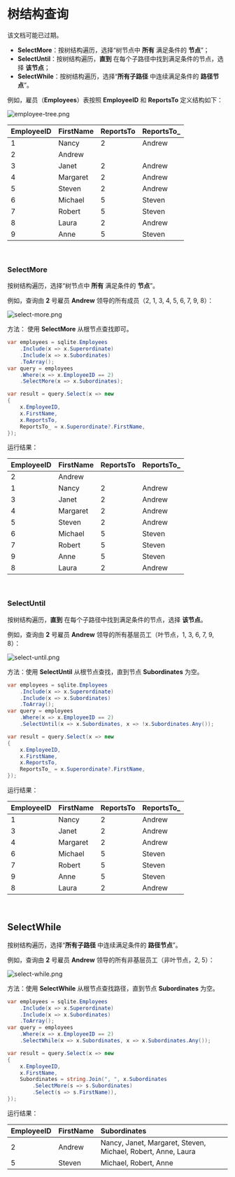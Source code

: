 
# 树结构查询

<Alert type="tip">
该文档可能已过期。
</Alert>

- **SelectMore**：按树结构遍历，选择“树节点中 **所有** 满足条件的 **节点**”；
- **SelectUntil**：按树结构遍历，**直到** 在每个子路径中找到满足条件的节点，选择 **该节点**；
- **SelectWhile**：按树结构遍历，选择“**所有子路径** 中连续满足条件的 **路径节点**”。

例如，雇员（**Employees**）表按照 **EmployeeID** 和 **ReportsTo** 定义结构如下：

![employee-tree.png](https://github.com/zmjack/LinqSharp/blob/master/docs/images/employee-tree.png?raw=true)

| EmployeeID | FirstName | ReportsTo | ReportsTo_ |
| :--------- | :-------- | :-------- | :--------- |
| 1          | Nancy     | 2         | Andrew     |
| 2          | Andrew    |           |            |
| 3          | Janet     | 2         | Andrew     |
| 4          | Margaret  | 2         | Andrew     |
| 5          | Steven    | 2         | Andrew     |
| 6          | Michael   | 5         | Steven     |
| 7          | Robert    | 5         | Steven     |
| 8          | Laura     | 2         | Andrew     |
| 9          | Anne      | 5         | Steven     |

<br/>

### SelectMore

按树结构遍历，选择“树节点中 **所有** 满足条件的 **节点**”。

例如，查询由 **2** 号雇员 **Andrew** 领导的所有成员（2, 1, 3, 4, 5, 6, 7, 9, 8）：

![select-more.png](https://github.com/zmjack/LinqSharp/blob/master/docs/images/select-more.png?raw=true)

方法： 使用 **SelectMore** 从根节点查找即可。

```csharp
var employees = sqlite.Employees
    .Include(x => x.Superordinate)
    .Include(x => x.Subordinates)
    .ToArray();
var query = employees
    .Where(x => x.EmployeeID == 2)
    .SelectMore(x => x.Subordinates);

var result = query.Select(x => new
{
    x.EmployeeID,
    x.FirstName,
    x.ReportsTo,
    ReportsTo_ = x.Superordinate?.FirstName,
});
```

运行结果：

| EmployeeID | FirstName | ReportsTo | ReportsTo_ |
| :--------- | :-------- | :-------- | :--------- |
| 2          | Andrew    |           |            |
| 1          | Nancy     | 2         | Andrew     |
| 3          | Janet     | 2         | Andrew     |
| 4          | Margaret  | 2         | Andrew     |
| 5          | Steven    | 2         | Andrew     |
| 6          | Michael   | 5         | Steven     |
| 7          | Robert    | 5         | Steven     |
| 9          | Anne      | 5         | Steven     |
| 8          | Laura     | 2         | Andrew     |

<br/>

### SelectUntil

按树结构遍历，**直到** 在每个子路径中找到满足条件的节点，选择 **该节点**。

例如，查询由 **2** 号雇员 **Andrew** 领导的所有基层员工（叶节点，1, 3, 6, 7, 9, 8）：

![select-until.png](https://github.com/zmjack/LinqSharp/blob/master/docs/images/select-until.png?raw=true)

方法：使用 **SelectUntil** 从根节点查找，直到节点 **Subordinates** 为空。

```csharp
var employees = sqlite.Employees
    .Include(x => x.Superordinate)
    .Include(x => x.Subordinates)
    .ToArray();
var query = employees
    .Where(x => x.EmployeeID == 2)
    .SelectUntil(x => x.Subordinates, x => !x.Subordinates.Any());

var result = query.Select(x => new 
{
    x.EmployeeID,
    x.FirstName,
    x.ReportsTo,
    ReportsTo_ = x.Superordinate?.FirstName,
});
```

运行结果：

| EmployeeID | FirstName | ReportsTo | ReportsTo_ |
| :--------- | :-------- | :-------- | :--------- |
| 1          | Nancy     | 2         | Andrew     |
| 3          | Janet     | 2         | Andrew     |
| 4          | Margaret  | 2         | Andrew     |
| 6          | Michael   | 5         | Steven     |
| 7          | Robert    | 5         | Steven     |
| 9          | Anne      | 5         | Steven     |
| 8          | Laura     | 2         | Andrew     |

<br/>

## SelectWhile

按树结构遍历，选择“**所有子路径** 中连续满足条件的 **路径节点**”。

例如，查询由 **2** 号雇员 **Andrew** 领导的所有非基层员工（非叶节点，2, 5）：

![select-while.png](https://github.com/zmjack/LinqSharp/blob/master/docs/images/select-while.png?raw=true)

方法：使用 **SelectWhile** 从根节点查找路径，直到节点 **Subordinates** 为空。

```csharp
var employees = sqlite.Employees
    .Include(x => x.Superordinate)
    .Include(x => x.Subordinates)
    .ToArray();
var query = employees
    .Where(x => x.EmployeeID == 2)
    .SelectWhile(x => x.Subordinates, x => x.Subordinates.Any());

var result = query.Select(x => new 
{
    x.EmployeeID,
    x.FirstName,
    Subordinates = string.Join(", ", x.Subordinates
        .SelectMore(s => s.Subordinates)
        .Select(s => s.FirstName)),
});
```

运行结果：

| EmployeeID | FirstName | Subordinates                                                 |
| :--------- | :-------- | :----------------------------------------------------------- |
| 2          | Andrew    | Nancy, Janet, Margaret, Steven, Michael, Robert, Anne, Laura |
| 5          | Steven    | Michael, Robert, Anne                                        |

<br/>